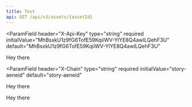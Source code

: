 ```yaml
---
title: Test
api: GET /api/v3/assets/{assetId}
---
```


<ParamField
  header="X-Api-Key"
  type="string"
  required
  initialValue="MhBsxkU1z9fG6TofE59KqiiWV-YlYE8Q4awlLQehF3U"
  default="MhBsxkU1z9fG6TofE59KqiiWV-YlYE8Q4awlLQehF3U"
>
  Hey there
</ParamField>

<ParamField
  header="X-Chain"
  type="string"
  required
  initialValue="story-aeneid"
  default="story-aeneid"
>
  Hey there
</ParamField>

<ParamField path="assetId" type="string" required>
  Hey there
</ParamField>
